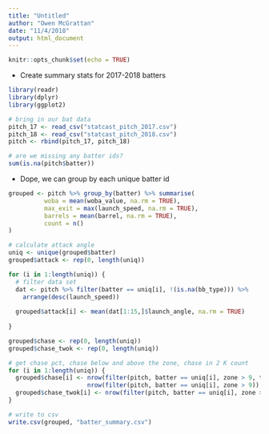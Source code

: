 ```yaml
---
title: "Untitled"
author: "Owen McGrattan"
date: "11/4/2018"
output: html_document
---
```


```r
knitr::opts_chunk$set(echo = TRUE)
```

- Create summary stats for 2017-2018 batters
```r
library(readr)
library(dplyr)
library(ggplot2)
```

```r
# bring in our bat data
pitch_17 <- read_csv("statcast_pitch_2017.csv")
pitch_18 <- read_csv("statcast_pitch_2018.csv")
pitch <- rbind(pitch_17, pitch_18)
```

```r
# are we missing any batter ids?
sum(is.na(pitch$batter))
```
- Dope, we can group by each unique batter id

```r
grouped <- pitch %>% group_by(batter) %>% summarise(
          woba = mean(woba_value, na.rm = TRUE), 
          max_exit = max(launch_speed, na.rm = TRUE), 
          barrels = mean(barrel, na.rm = TRUE), 
          count = n()
)
```

```r
# calculate attack angle
uniq <- unique(grouped$batter)
grouped$attack <- rep(0, length(uniq))

for (i in 1:length(uniq)) {
  # filter data set
  dat <- pitch %>% filter(batter == uniq[i], !(is.na(bb_type))) %>% 
    arrange(desc(launch_speed))
    
  grouped$attack[i] <- mean(dat[1:15,]$launch_angle, na.rm = TRUE)
  
}
```

```r
grouped$chase <- rep(0, length(uniq))
grouped$chase_twok <- rep(0, length(uniq))

# get chase pct, chase below and above the zone, chase in 2 K count
for (i in 1:length(uniq)) {
  grouped$chase[i] <- nrow(filter(pitch, batter == uniq[i], zone > 9, type != "B")) / 
                      nrow(filter(pitch, batter == uniq[i], zone > 9))
  grouped$chase_twok[i] <- nrow(filter(pitch, batter == uniq[i], zone > 9, type != "B", strikes == 2)) / nrow(filter(pitch, batter == uniq[i], zone > 9, strikes == 2))
}
```

```r
# write to csv
write.csv(grouped, "batter_summary.csv")
```

